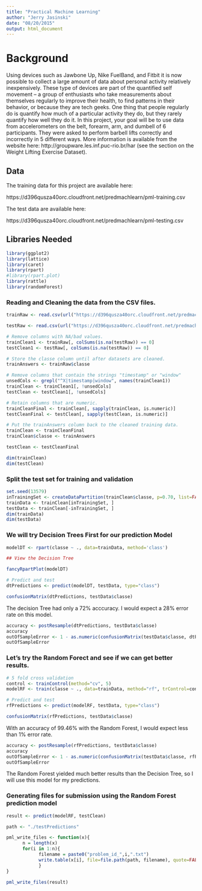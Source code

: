 ```yaml
---
title: "Practical Machine Learning"
author: "Jerry Jasinski"
date: "08/20/2015"
output: html_document
---
```



# Background

Using devices such as Jawbone Up, Nike FuelBand, and Fitbit it is now possible to collect a large amount of data about personal activity relatively inexpensively. These type of devices are part of the quantified self movement – a group of enthusiasts who take measurements about themselves regularly to improve their health, to find patterns in their behavior, or because they are tech geeks. One thing that people regularly do is quantify how much of a particular activity they do, but they rarely quantify how well they do it. In this project, your goal will be to use data from accelerometers on the belt, forearm, arm, and dumbell of 6 participants. They were asked to perform barbell lifts correctly and incorrectly in 5 different ways. More information is available from the website here: http://groupware.les.inf.puc-rio.br/har (see the section on the Weight Lifting Exercise Dataset).

## Data 


The training data for this project are available here: 

https://d396qusza40orc.cloudfront.net/predmachlearn/pml-training.csv

The test data are available here: 

https://d396qusza40orc.cloudfront.net/predmachlearn/pml-testing.csv

## Libraries Needed

```r

library(ggplot2)
library(lattice)
library(caret)
library(rpart)
#library(rpart.plot)
library(rattle)
library(randomForest)

```

### Reading and Cleaning the data from the CSV files.
```r
trainRaw <- read.csv(url("https://d396qusza40orc.cloudfront.net/predmachlearn/pml-training.csv"), na.strings=c("NA", "#DIV/0!", ""))

testRaw <- read.csv(url("https://d396qusza40orc.cloudfront.net/predmachlearn/pml-testing.csv"), na.strings=c("NA", "#DIV/0!", ""))

# Remove columns with NA/bad values.
trainClean1 <- trainRaw[, colSums(is.na(testRaw)) == 0] 
testClean1 <- testRaw[, colSums(is.na(testRaw)) == 0]

# Store the classe column until after datasets are cleaned.
trainAnswers <- trainRaw$classe

# Remove columns that contain the strings "timestamp" or "window"
unsedCols <- grepl("^X|timestamp|window", names(trainClean1))
trainClean <- trainClean1[, !unsedCols]
testClean <- testClean1[, !unsedCols]

# Retain columns that are numeric.
trainCleanFinal <- trainClean[, sapply(trainClean, is.numeric)]
testCleanFinal <- testClean[, sapply(testClean, is.numeric)]

# Put the trainAnswers column back to the cleaned training data.
trainClean <- trainCleanFinal
trainClean$classe <- trainAnswers

testClean <- testCleanFinal

dim(trainClean)
dim(testClean)
```

### Split the test set for training and validation
```r

set.seed(13579)
inTrainingSet <- createDataPartition(trainClean$classe, p=0.70, list=FALSE)
trainData <- trainClean[inTrainingSet, ]
testData <- trainClean[-inTrainingSet, ]
dim(trainData)
dim(testData)

```

### We will try Decision Trees First for our prediction Model

```r

modelDT <- rpart(classe ~ ., data=trainData, method='class')

## View the Decision Tree

fancyRpartPlot(modelDT)

# Predict and test
dtPredictions <- predict(modelDT, testData, type="class")

confusionMatrix(dtPredictions, testData$classe)

```

The decision Tree had only a 72% acccuracy. I would expect a 28% error rate on this model.

```r

accuracy <- postResample(dtPredictions, testData$classe)
accuracy
outOfSampleError <- 1 - as.numeric(confusionMatrix(testData$classe, dtPredictions)$overall[1])
outOfSampleError
```

### Let's try the Random Forect and see if we can get better results.

```r

# 5 fold cross validation
control <- trainControl(method="cv", 5) 
modelRF <- train(classe ~ ., data=trainData, method="rf", trControl=control, ntree=100)

# Predict and test
rfPredictions <- predict(modelRF, testData, type="class")

confusionMatrix(rfPredictions, testData$classe)
```

With an accuracy of 99.46% with the Random Forest, I would expect less than 1% error rate.

```r

accuracy <- postResample(rfPredictions, testData$classe)
accuracy
outOfSampleError <- 1 - as.numeric(confusionMatrix(testData$classe, rfPredictions)$overall[1])
outOfSampleError

```

The Random Forest yielded much better results than the Decision Tree, so I will use this model for my predictions.


### Generating files for submission using the Random Forest prediction model

```r
result <- predict(modelRF, testClean)

path <- "./testPredictions"

pml_write_files <- function(x){
      n = length(x)
      for(i in 1:n){
            filename = paste0("problem_id_",i,".txt")
            write.table(x[i], file=file.path(path, filename), quote=FALSE, row.names=FALSE, col.names=FALSE)
            }
}

pml_write_files(result)

```




